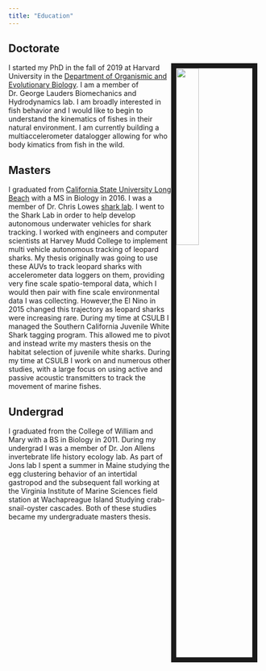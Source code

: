 ```yaml
---
title: "Education"
---
```


<link rel="stylesheet" href="styles.css" type="text/css">


## Doctorate

<img style="float: right; width:30%; border:10px solid; margin-right: 10px" src="images/Connor_Sheephead.JPG">


I started my PhD in the fall of 2019 at Harvard University in the [Department of Organismic and Evolutionary Biology](https://oeb.harvard.edu/). I am a member of Dr. George Lauders Biomechanics and Hydrodynamics lab. I am broadly interested in fish behavior and I would like to begin to understand the kinematics of fishes in their natural environment. I am currently building a multiaccelerometer datalogger allowing for who body kimatics from fish in the wild.



## Masters

I graduated from [California State University Long Beach](https://www.csulb.edu/biological-sciences) with a MS in Biology in 2016. I was a member of Dr. Chris Lowes [shark lab](https://www.csulb.edu/shark-lab). I went to the Shark Lab in order to help develop autonomous underwater vehicles for shark tracking. I worked with engineers and computer scientists at Harvey Mudd College to implement multi vehicle autonomous tracking of leopard sharks. My thesis originally was going to use these AUVs to track leopard sharks with accelerometer data loggers on them, providing very fine scale spatio-temporal data, which I would then pair with fine scale environmental data I was collecting. However,the El Nino in 2015 changed this trajectory as leopard sharks were increasing rare. During my time at CSULB I managed the Southern California Juvenile White Shark tagging program. This allowed me to pivot and instead write my masters thesis on the habitat selection of juvenile white sharks. During my time at CSULB I work on and numerous other studies, with a large focus on using active and passive acoustic transmitters to track the movement of marine fishes.

## Undergrad

I graduated from the College of William and Mary with a BS in Biology in 2011. During my undergrad I was a member of Dr. Jon Allens invertebrate life history ecology lab. As part of Jons lab I spent a summer in Maine studying the egg clustering behavior of an intertidal gastropod and the subsequent fall working at the Virginia Institute of Marine Sciences field station at Wachapreague Island Studying crab-snail-oyster cascades. Both of these studies became my undergraduate masters thesis.




